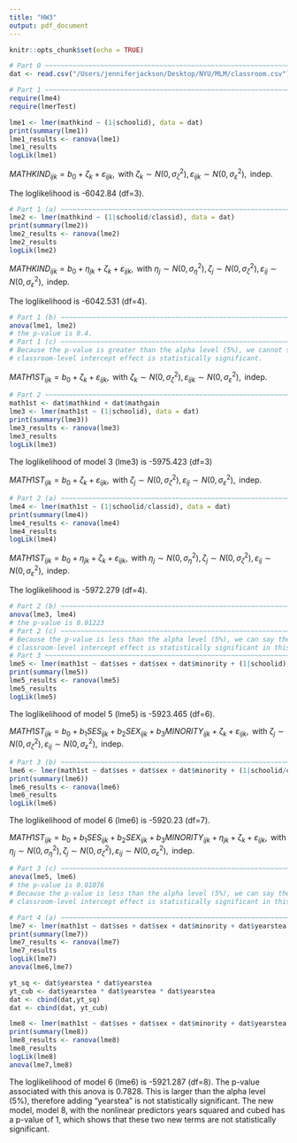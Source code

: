 ```yaml
---
title: "HW3"
output: pdf_document
---
```


```r
knitr::opts_chunk$set(echo = TRUE)
```


```r
# Part 0 ~~~~~~~~~~~~~~~~~~~~~~~~~~~~~~~~~~~~~~~~~~~~~~~~~~~~~~~~~~~~~~~~~~~~~~
dat <- read.csv("/Users/jenniferjackson/Desktop/NYU/MLM/classroom.csv")

# Part 1 ~~~~~~~~~~~~~~~~~~~~~~~~~~~~~~~~~~~~~~~~~~~~~~~~~~~~~~~~~~~~~~~~~~~~~~
require(lme4)
require(lmerTest)

lme1 <- lmer(mathkind ~ (1|schoolid), data = dat)
print(summary(lme1))
lme1_results <- ranova(lme1)
lme1_results
logLik(lme1)
```
$MATHKIND_{ijk}=b_0+\zeta_k+\varepsilon_{ijk} ,\mbox{ with }\zeta_k\sim N(0,\sigma_\zeta^2), \varepsilon_{ijk} \sim N(0,\sigma_\varepsilon^2),\mbox{ indep.}$

The loglikelihood is -6042.84 (df=3).

```r
# Part 1 (a) ~~~~~~~~~~~~~~~~~~~~~~~~~~~~~~~~~~~~~~~~~~~~~~~~~~~~~~~~~~~~~~~~~~
lme2 <- lmer(mathkind ~ (1|schoolid/classid), data = dat)
print(summary(lme2))
lme2_results <- ranova(lme2)
lme2_results
logLik(lme2)
```
$MATHKIND_{ijk}=b_0+\eta_{jk}+\zeta_k+\varepsilon_{ijk} ,\mbox{ with }\eta_j\sim N(0,\sigma_\eta^2),\zeta_j\sim N(0,\sigma_\zeta^2), \varepsilon_{ij} \sim N(0,\sigma_\varepsilon^2),\mbox{ indep.}$

The loglikelihood is -6042.531 (df=4).

```r
# Part 1 (b) ~~~~~~~~~~~~~~~~~~~~~~~~~~~~~~~~~~~~~~~~~~~~~~~~~~~~~~~~~~~~~~~~~~
anova(lme1, lme2)
# the p-value is 0.4.
# Part 1 (c) ~~~~~~~~~~~~~~~~~~~~~~~~~~~~~~~~~~~~~~~~~~~~~~~~~~~~~~~~~~~~~~~~~~
# Because the p-value is greater than the alpha level (5%), we cannot say the
# classroom-level intercept effect is statistically significant.
```
$MATH1ST_{ijk}=b_0+\zeta_k+\varepsilon_{ijk} ,\mbox{ with }\zeta_k\sim N(0,\sigma_\zeta^2), \varepsilon_{ijk} \sim N(0,\sigma_\varepsilon^2),\mbox{ indep.}$
```r
# Part 2 ~~~~~~~~~~~~~~~~~~~~~~~~~~~~~~~~~~~~~~~~~~~~~~~~~~~~~~~~~~~~~~~~~~~~~~
math1st <- dat$mathkind + dat$mathgain
lme3 <- lmer(math1st ~ (1|schoolid), data = dat)
print(summary(lme3))
lme3_results <- ranova(lme3)
lme3_results
logLik(lme3)
```
The loglikelihood of model 3 (lme3) is -5975.423 (df=3)

$MATH1ST_{ijk}=b_0+\zeta_k+\varepsilon_{ijk} ,\mbox{ with }\zeta_j\sim N(0,\sigma_\zeta^2), \varepsilon_{ij} \sim N(0,\sigma_\varepsilon^2),\mbox{ indep.}$
```r
# Part 2 (a) ~~~~~~~~~~~~~~~~~~~~~~~~~~~~~~~~~~~~~~~~~~~~~~~~~~~~~~~~~~~~~~~~~~
lme4 <- lmer(math1st ~ (1|schoolid/classid), data = dat)
print(summary(lme4))
lme4_results <- ranova(lme4)
lme4_results
logLik(lme4)
```
$MATH1ST_{ijk}=b_0+\eta_{jk}+\zeta_k+\varepsilon_{ijk} ,\mbox{ with }\eta_j\sim N(0,\sigma_\eta^2),\zeta_j\sim N(0,\sigma_\zeta^2), \varepsilon_{ij} \sim N(0,\sigma_\varepsilon^2),\mbox{ indep.}$

The loglikelihood is -5972.279 (df=4).
```r
# Part 2 (b) ~~~~~~~~~~~~~~~~~~~~~~~~~~~~~~~~~~~~~~~~~~~~~~~~~~~~~~~~~~~~~~~~~~
anova(lme3, lme4)
# the p-value is 0.01223
# Part 2 (c) ~~~~~~~~~~~~~~~~~~~~~~~~~~~~~~~~~~~~~~~~~~~~~~~~~~~~~~~~~~~~~~~~~~
# Because the p-value is less than the alpha level (5%), we can say the
# classroom-level intercept effect is statistically significant in this model.
# Part 3 ~~~~~~~~~~~~~~~~~~~~~~~~~~~~~~~~~~~~~~~~~~~~~~~~~~~~~~~~~~~~~~~~~~~~~~
lme5 <- lmer(math1st ~ dat$ses + dat$sex + dat$minority + (1|schoolid), data = dat)
print(summary(lme5))
lme5_results <- ranova(lme5)
lme5_results
logLik(lme5)
```
The loglikelihood of model 5 (lme5) is -5923.465 (df=6).

$MATH1ST_{ijk}=b_0+b_1SES_{ijk}+b_2SEX_{ijk}+b_3MINORITY_{ijk}+\zeta_k+\varepsilon_{ijk} ,\mbox{ with }\zeta_j\sim N(0,\sigma_\zeta^2), \varepsilon_{ij} \sim N(0,\sigma_\varepsilon^2),\mbox{ indep.}$
```r
# Part 3 (b) ~~~~~~~~~~~~~~~~~~~~~~~~~~~~~~~~~~~~~~~~~~~~~~~~~~~~~~~~~~~~~~~~~~
lme6 <- lmer(math1st ~ dat$ses + dat$sex + dat$minority + (1|schoolid/classid), data = dat)
print(summary(lme6))
lme6_results <- ranova(lme6)
lme6_results
logLik(lme6)
```
The loglikelihood of model 6 (lme6) is -5920.23 (df=7).

$MATH1ST_{ijk}=b_0+b_1SES_{ijk}+b_2SEX_{ijk}+b_3MINORITY_{ijk}+\eta_{jk}+\zeta_k+\varepsilon_{ijk} ,\mbox{ with }\eta_j\sim N(0,\sigma_\eta^2),\zeta_j\sim N(0,\sigma_\zeta^2), \varepsilon_{ij} \sim N(0,\sigma_\varepsilon^2),\mbox{ indep.}$
```r
# Part 3 (c) ~~~~~~~~~~~~~~~~~~~~~~~~~~~~~~~~~~~~~~~~~~~~~~~~~~~~~~~~~~~~~~~~~~
anova(lme5, lme6)
# the p-value is 0.01076
# Because the p-value is less than the alpha level (5%), we can say the
# classroom-level intercept effect is statistically significant in this model.

# Part 4 (a) ~~~~~~~~~~~~~~~~~~~~~~~~~~~~~~~~~~~~~~~~~~~~~~~~~~~~~~~~~~~~~~~~~~
lme7 <- lmer(math1st ~ dat$ses + dat$sex + dat$minority + dat$yearstea + (1|schoolid/classid), data = dat)
print(summary(lme7))
lme7_results <- ranova(lme7)
lme7_results
logLik(lme7)
anova(lme6,lme7)

yt_sq <- dat$yearstea * dat$yearstea
yt_cub <- dat$yearstea * dat$yearstea * dat$yearstea
dat <- cbind(dat,yt_sq)
dat <- cbind(dat, yt_cub)

lme8 <- lmer(math1st ~ dat$ses + dat$sex + dat$minority + dat$yearstea + (1|schoolid/classid), data = dat)
print(summary(lme8))
lme8_results <- ranova(lme8)
lme8_results
logLik(lme8)
anova(lme7,lme8)
```

The loglikelihood of model 6 (lme6) is -5921.287 (df=8).
The p-value associated with this anova is 0.7828. This is larger than the alpha level (5%), therefore adding "yearstea" is not statistically significant.
The new model, model 8, with the nonlinear predictors years squared and cubed has a p-value of 1, which shows that these two new terms are not statistically significant.